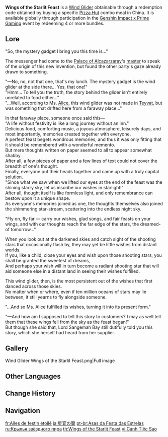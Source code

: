 {{Item Infobox
|id           = 140011
|image        = Item Wings of the Starlit Feast.png
|type         = Wind Gliders
|quality      = 4
|description  = A stylized wind glider and a gift that celebrates a festival witnessed in a distant world.
|source1      = '''China:''' Obtainable through a redemption code received by buying a specific [[Genshin Impact x Pizza Hut|Pizza Hut]] combo meal.<br>'''Global:''' [[Prime Gaming/2022-12-14|Genshin Impact x Prime Gaming]] Event<br>'''South Korea:''' Obtainable through a redemption code received by buying a specific [[Genshin Impact x Pizza Alvolo|Pizza Alvolo]] combo meal.
}}
'''Wings of the Starlit Feast''' is a [[Wind Glider]] obtainable through a redemption code obtained by buying a specific [[Genshin Impact x Pizza Hut|Pizza Hut]] combo meal in China. It is available globally through participation in the [[Prime Gaming/2022-12-14|Genshin Impact x Prime Gaming]] event by redeeming 4 or more bundles.

==Lore==
"So, the mystery gadget I bring you this time is..."

The messenger had come to the [[Palace of Alcazarzaray]]'s [[Dori|master]] to speak of the origin of this new invention, but found the other party's gaze already drawn to something.

"&mdash;No, no, not that one, that's my lunch. The mystery gadget is the wind glider at the side there... Yes, that one!"<br>
"Hmm... To tell you the truth, the story behind the glider isn't entirely unrelated to food either..."<br>
"...Well, according to Ms. [[Alice]], this wind glider was not made in [[Teyvat]], but was something that drifted here from a faraway place..."

In that faraway place, someone once said this&mdash;<br>
"A life without festivity is like a long journey without an inn."<br>
Delicious food, comforting music, a joyous atmosphere, leisurely days, and most importantly, memories created together with everyone.<br>
A perfect feast begets wondrous memories, and thus it was only fitting that it should be remembered with a wonderful memento.<br>
But mere thoughts written on paper seemed to all to appear somewhat shabby.<br>
After all, a few pieces of paper and a few lines of text could not cover the breadth of one's thought.<br>
Finally, everyone put their heads together and came up with a truly capital solution.<br>
"Since what we saw when we lifted our eyes at the end of the feast was the shining starry sky, let us inscribe our wishes in starlight!"<br>
After all, thought itself is like formless light, and only remembrance can bestow upon it a unique shape.<br>
As everyone's memories joined as one, the thoughts themselves also joined the shimmering star-stream, scattering into the endless night sky.

"Fly on, fly far &mdash; carry our wishes, glad songs, and fair feasts on your wings, and with our thoughts reach the far edge of the stars, the dreamed-of tomorrow..."

When you look out at the darkened skies and catch sight of the shooting stars that occasionally flash by, they may yet be little wishes from distant worlds.<br>
If you, like a child, close your eyes and wish upon those shooting stars, you shall be granted the sweetest of dreams,<br>
And perhaps your wish will in turn become a radiant shooting star that will aid someone else in a distant land in seeing their wishes fulfilled.

This wind glider, then, is the most persistent out of the wishes that first danced across those skies.<br>
No matter when or where, even if ten million oceans of stars may lie between, it still yearns to fly alongside someone.

"...And so Ms. Alice fulfilled its wishes, turning it into its present form."

"&mdash;And how am I supposed to tell this story to customers? I may as well tell them that these wings fell from the sky as the feast began!"<br>
But though she said that, Lord Sangemah Bay still dutifully told you this story, which she herself had heard from her supplier.

==Gallery==
<gallery>
Wind Glider Wings of the Starlit Feast.png|Full image
</gallery>

==Other Languages==
{{Other Languages
|en        = Wings of the Starlit Feast
|zhs       = 星筵之翼
|zhs_rm    = Xīngyán zhī Yì
|zht       = 星筵之翼
|zht_rm    = Xīngyán zhī Yì
|zh_tl     = 
|ja        = 星宴の翼
|ja_rm     = Seien no Tsubasa
|ja_tl     = Wings of the Starlit Feast
|ko        = 별빛 축제의 날개
|ko_rm     = Byeolbit Chukje-ui Nalgae
|ko_tl     = Wings of the Starlight Festival
|es        = Alas del tapiz estrellado
|es_tl     = Wings of the Starry Tapestry
|fr        = Ailes de festin étoilé
|fr_tl     = Wings of Starry Feast
|ru        = Крылья звёздного пира
|ru_tl     = Wings of the Starry Feast
|th        = Wings of the Starlit Feast
|vi        = Cánh Tiệc Sao
|vi_tl     = 
|de        = Flügel des Sternenbanketts
|de_tl     = Wings of the Star Banquet
|id        = Wings of the Starlit Feast
|pt        = Asas da Festa das Estrelas
|pt_tl     = 
|tr        = Yıldız Işığı Kanatları
|tr_tl     = Wings of Star Light
|it        = Ali del banchetto stellato
|it_tl     = Wings of the Starry Banquet
}}

==Change History==
{{Change History|3.5}}

==Navigation==
{{Dressing Room Navbox|Glider}}

[[fr:Ailes de festin étoilé]]
[[ja:星宴の翼]]
[[pt-br:Asas da Festa das Estrelas]]
[[ru:Крылья звёздного пира]]
[[th:Wings of the Starlit Feast]]
[[vi:Cánh Tiệc Sao]]